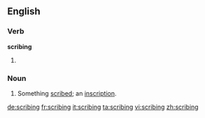 ==English==

===Verb===
'''scribing'''

# {{present participle of|scribe}}

===Noun===
{{en-noun}}

# {{context|dated}} Something [[scribe]]d; an [[inscription]].

[[de:scribing]]
[[fr:scribing]]
[[it:scribing]]
[[ta:scribing]]
[[vi:scribing]]
[[zh:scribing]]